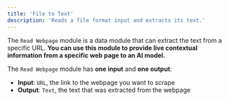 ```yaml
---
title: 'File to Text'
description: 'Reads a file format input and extracts its text.'
---
```


The `Read Webpage` module is a data module that can extract the text from a specific URL.
**You can use this module to provide live contextual information from a specific web page to an AI model.**

The `Read Webpage` module has **one input** and **one output**:

- **Input**: `URL`, the link to the webpage you want to scrape
- **Output**: `Text`, the text that was extracted from the webpage
